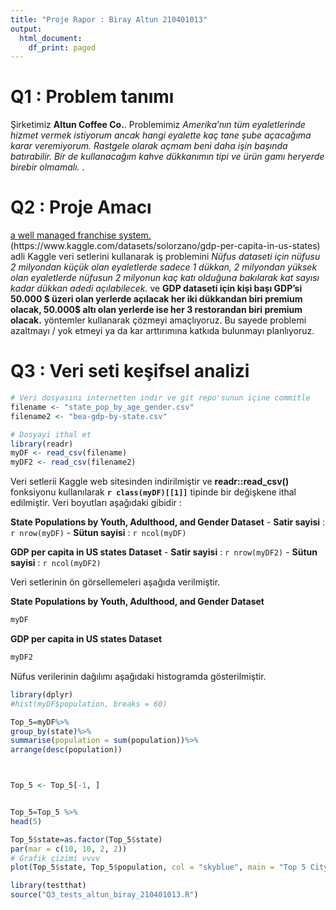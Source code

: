 ```yaml
---
title: "Proje Rapor : Biray Altun 210401013"
output:
  html_document:
    df_print: paged
---
```


# Q1 : Problem tanımı

Şirketimiz **Altun Coffee Co.**. Problemimiz *Amerika'nın tüm eyaletlerinde hizmet vermek istiyorum ancak hangi eyalette kaç tane şube açacağıma karar veremiyorum. Rastgele olarak 
açmam beni daha işin başında batırabilir. Bir de kullanacağım kahve dükkanımın tipi ve ürün gamı heryerde birebir olmamalı.
*. 


# Q2 : Proje Amacı
[a well managed franchise system.](https://www.kaggle.com/datasets/danbraswell/state-populations-by-youth-adulthood-and-gender)(https://www.kaggle.com/datasets/solorzano/gdp-per-capita-in-us-states) adli Kaggle veri setlerini kullanarak iş problemini *Nüfus dataseti için nüfusu 2 milyondan küçük olan eyaletlerde sadece 1 dükkan, 2 milyondan yüksek olan eyaletlerde nüfusun 2 milyonun kaç katı olduğuna bakılarak  kat sayısı kadar dükkan adedi açılabilecek.* ve **GDP dataseti için kişi başı GDP'si 50.000 $ üzeri olan yerlerde açılacak her iki dükkandan biri premium olacak, 50.000$ altı olan yerlerde ise her 3 restorandan biri premium olacak.** yöntemler kullanarak çözmeyi amaçlıyoruz. Bu sayede problemi azaltmayı / yok etmeyi ya da kar arttırımına katkıda bulunmayı planlıyoruz. 


# Q3 : Veri seti keşifsel analizi

```r
# Veri dosyasını internetten indir ve git repo'sunun içine commitle
filename <- "state_pop_by_age_gender.csv"
filename2 <- "bea-gdp-by-state.csv"

# Dosyayi ithal et
library(readr)
myDF <- read_csv(filename)
myDF2 <- read_csv(filename2)
```

Veri setlerii Kaggle web sitesinden indirilmiştir ve **readr::read_csv()** fonksiyonu kullanılarak **`r class(myDF)[[1]]`** tipinde bir değişkene ithal edilmiştir. Veri boyutları aşağıdaki gibidir :

 **State Populations by Youth, Adulthood, and Gender Dataset**
- **Satir sayisi** : `r nrow(myDF)`
- **Sütun sayisi** : `r ncol(myDF)`

 **GDP per capita in US states Dataset**
- **Satir sayisi** : `r nrow(myDF2)`
- **Sütun sayisi** : `r ncol(myDF2)`

Veri setlerinin ön görsellemeleri aşağıda verilmiştir.
 
 **State Populations by Youth, Adulthood, and Gender Dataset**
```r
myDF
```
 **GDP per capita in US states Dataset**
```r
myDF2
```

Nüfus verilerinin dağılımı aşağıdaki histogramda gösterilmiştir.
```r
library(dplyr)
#hist(myDF$population, breaks = 60)

Top_5=myDF%>%
group_by(state)%>%
summarise(population = sum(population))%>%
arrange(desc(population))



Top_5 <- Top_5[-1, ]


Top_5=Top_5 %>%
head(5)

Top_5$state=as.factor(Top_5$state)
par(mar = c(10, 10, 2, 2)) 
# Grafik çizimi vvvv
plot(Top_5$state, Top_5$population, col = "skyblue", main = "Top 5 City by Population", xlab = "Şehir Adı", ylab = "Toplam Nüfus",las=2,col.lab = "green", col.main = "darkblue")
```
```r
library(testthat)
source("Q3_tests_altun_biray_210401013.R")

```





